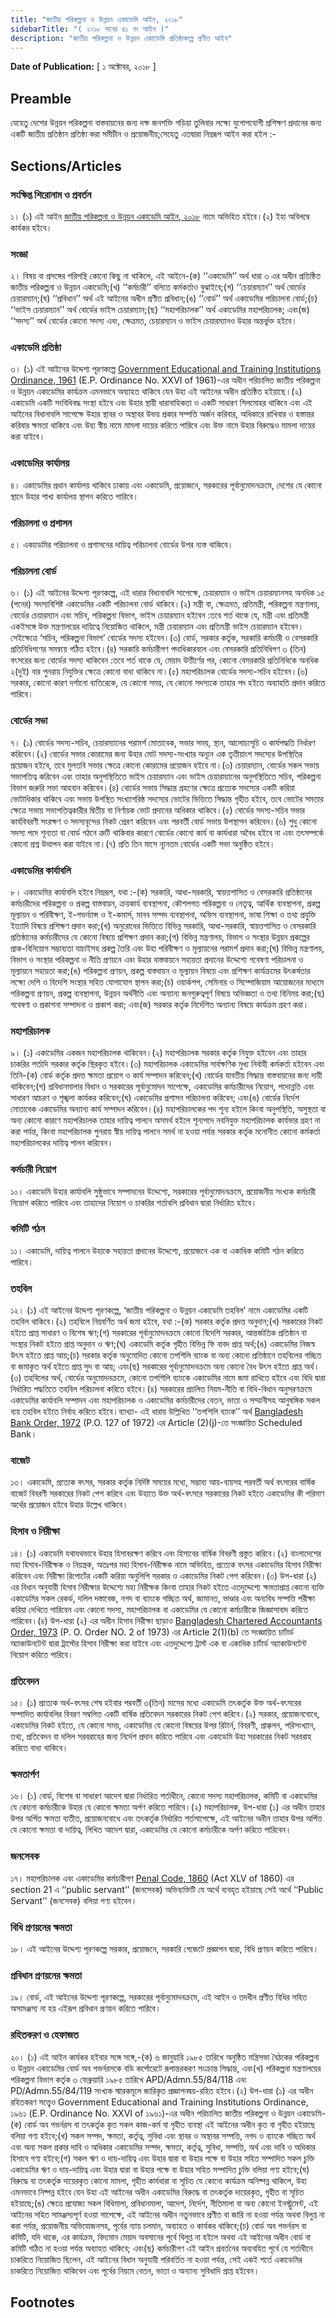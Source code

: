 ```yaml
---
title: "জাতীয় পরিকল্পনা ও উন্নয়ন একাডেমি আইন, ২০১৮"
sidebarTitle: "( ২০১৮ সনের ৪১ নং আইন )"
description: "জাতীয় পরিকল্পনা ও উন্নয়ন একাডেমি প্রতিষ্ঠাকল্পে প্রণীত আইন"
---
```


**Date of Publication:** [ ১ অক্টোবর, ২০১৮ ]

## Preamble

যেহেতু দেশের উন্নয়ন পরিকল্পনা বাস্তবায়নের জন্য দক্ষ জনশক্তি গড়িয়া তুলিবার লক্ষ্যে যুগোপযোগী প্রশিক্ষণ প্রদানের জন্য একটি জাতীয় প্রতিষ্ঠান প্রতিষ্ঠা করা সমীচীন ও প্রয়োজনীয়;সেহেতু এতদ্বারা নিম্নরূপ আইন করা হইল :-

## Sections/Articles

### সংক্ষিপ্ত শিরোনাম ও প্রবর্তন

১। (১) এই আইন [জাতীয় পরিকল্পনা ও উন্নয়ন একাডেমি আইন, ২০১৮](/act-1257.html "জাতীয় পরিকল্পনা ও উন্নয়ন একাডেমি আইন, ২০১৮") নামে অভিহিত হইবে।(২) ইহা অবিলম্বে কার্যকর হইবে।

### সংজ্ঞা

২। বিষয় বা প্রসঙ্গের পরিপন্থি কোনো কিছু না থাকিলে, এই আইনে-(ক) ‘‘একাডেমি’’ অর্থ ধারা ৩ এর অধীন প্রতিষ্ঠিত জাতীয় পরিকল্পনা ও উন্নয়ন একাডেমি;(খ) ‘‘কর্মচারী’’ বলিতে কর্মকর্তাও বুঝাইবে;(গ) ‘‘চেয়ারম্যান’’ অর্থ বোর্ডের চেয়ারম্যান;(ঘ) ‘‘প্রবিধান’’ অর্থ এই আইনের অধীন প্রণীত প্রবিধান;(ঙ) ‘‘বোর্ড’’ অর্থ একাডেমির পরিচালনা বোর্ড;(চ) ‘‘ভাইস চেয়ারম্যান’’ অর্থ বোর্ডের ভাইস চেয়ারম্যান;(ছ) ‘‘মহাপরিচালক’’ অর্থ একাডেমির মহাপরিচালক; এবং(জ) ‘‘সদস্য’’ অর্থ বোর্ডের কোনো সদস্য এবং, ক্ষেত্রমত, চেয়ারম্যান ও ভাইস চেয়ারম্যানও উহার অন্তর্ভুক্ত হইবে।

### একাডেমি প্রতিষ্ঠা

৩। (১) এই আইনের উদ্দেশ্য পূরণকল্পে [Government Educational and Training Institutions Ordinance, 1961](/act-316.html "Government Educational and Training Institutions Ordinance, 1961 ") (E.P. Ordinance No. XXVI of 1961)-এর অধীন পরিচালিত জাতীয় পরিকল্পনা ও উন্নয়ন একাডেমির কার্যক্রম এমনভাবে অব্যাহত থাকিবে যেন উহা এই আইনের অধীন প্রতিষ্ঠিত হইয়াছে।(২) একাডেমি একটি সংবিধিবদ্ধ সংস্থা হইবে এবং উহার স্থায়ী ধারাবাহিকতা ও একটি সাধারণ সিলমোহর থাকিবে এবং এই আইনের বিধানাবলি সাপেক্ষে উহার স্থাবর ও অস্থাবর উভয় প্রকার সম্পত্তি অর্জন করিবার, অধিকারে রাখিবার ও হস্তান্তর করিবার ক্ষমতা থাকিবে এবং উহা স্বীয় নামে মামলা দায়ের করিতে পারিবে এবং উক্ত নামে উহার বিরুদ্ধেও মামলা দায়ের করা যাইবে।

### একাডেমির কার্যালয়

৪। একাডেমির প্রধান কার্যালয় থাকিবে ঢাকায় এবং একাডেমি, প্রয়োজনে, সরকারের পূর্বানুমোদনক্রমে, দেশের যে কোনো স্থানে উহার শাখা কার্যালয় স্থাপন করিতে পারিবে।

### পরিচালনা ও প্রশাসন

৫। একাডেমির পরিচালনা ও প্রশাসনের দায়িত্ব পরিচালনা বোর্ডের উপর ন্যস্ত থাকিবে।

### পরিচালনা বোর্ড

৬। (১) এই আইনের উদ্দেশ্য পূরণকল্পে, এই ধারার বিধানাবলি সাপেক্ষে, চেয়ারম্যান ও ভাইস চেয়ারম্যানসহ অনধিক ১৫ (পনের) সদস্যবিশিষ্ট একাডেমির একটি পরিচালনা বোর্ড থাকিবে।(২) মন্ত্রী বা, ক্ষেত্রমত, প্রতিমন্ত্রী, পরিকল্পনা মন্ত্রণালয়, বোর্ডের চেয়ারম্যান এবং সচিব, পরিকল্পনা বিভাগ, ভাইস চেয়ারম্যান হইবেন :তবে শর্ত থাকে যে, মন্ত্রী এবং প্রতিমন্ত্রী একইসঙ্গে উক্ত মন্ত্রণালয়ের দায়িত্বে নিয়োজিত থাকিলে, মন্ত্রী চেয়ারম্যান এবং প্রতিমন্ত্রী ভাইস চেয়ারম্যান হইবেন। সেইক্ষেত্রে ‘সচিব, পরিকল্পনা বিভাগ’ বোর্ডের সদস্য হইবেন।(৩) বোর্ড, সরকার কর্তৃক, সরকারি কর্মচারী ও বেসরকারি প্রতিনিধিগণের সমন্বয়ে গঠিত হইবে।(৪) সরকারি কর্মচারীগণ পদাধিকারবলে এবং বেসরকারি প্রতিনিধিগণ ৩ (তিন) বৎসরের জন্য বোর্ডের সদস্য থাকিবেন :তবে শর্ত থাকে যে, মেয়াদ উত্তীর্ণের পর, কোনো বেসরকারি প্রতিনিধিকে অনধিক ২(দুই) বার পুনরায় নিযুক্তির ক্ষেত্রে কোনো বাধা থাকিবে না।(৫) মহাপরিচালক বোর্ডের সদস্য-সচিব হইবেন।(৬) সরকার, কোনো কারণ দর্শানো ব্যতিরেকে, যে কোনো সময়, যে কোনো সদস্যকে তাহার পদ হইতে অব্যাহতি প্রদান করিতে পারিবে।

### বোর্ডের সভা

৭। (১) বোর্ডের সদস্য-সচিব, চেয়ারম্যানের পরামর্শ মোতাবেক, সভার সময়, স্থান, আলোচ্যসূচি ও কার্যপদ্ধতি নির্ধারণ করিবেন।(২) বোর্ডের সভার কোরামের জন্য উহার মোট সদস্য-সংখ্যার অন্যূন এক তৃতীয়াংশ সদস্যের উপস্থিতির প্রয়োজন হইবে, তবে মুলতবি সভার ক্ষেত্রে কোনো কোরামের প্রয়োজন হইবে না।(৩) চেয়ারম্যান, বোর্ডের সকল সভায় সভাপতিত্ব করিবেন এবং তাহার অনুপস্থিতিতে ভাইস চেয়ারম্যান এবং ভাইস চেয়ারম্যানের অনুপস্থিতিতে সচিব, পরিকল্পনা বিভাগ জরুরি সভা আহবান করিবেন।(৪) বোর্ডের সভায় সিদ্ধান্ত গ্রহণের ক্ষেত্রে প্রত্যেক সদস্যের একটি করিয়া ভোটাধিকার থাকিবে এবং সভায় উপস্থিত সংখ্যাগরিষ্ঠ সদস্যের ভোটের ভিত্তিতে সিদ্ধান্ত গৃহীত হইবে, তবে ভোটের সমতার ক্ষেত্রে সভায় সভাপতিত্বকারীর দ্বিতীয় বা নির্ণায়ক ভোট প্রদানের অধিকার থাকিবে।(৫) বোর্ডের সদস্য-সচিব সভার কার্যবিবরণী সংরক্ষণ ও সদস্যবৃন্দের নিকট প্রেরণ করিবেন এবং পরবর্তী বোর্ড সভায় উপস্থাপন করিবেন।(৬) শুধু কোনো সদস্য পদে শূন্যতা বা বোর্ড গঠনে ত্রুটি থাকিবার কারণে বোর্ডের কোনো কার্য বা কার্যধারা অবৈধ হইবে না এবং তৎসম্পর্কে কোনো প্রশ্ন উত্থাপন করা যাইবে না।(৭) প্রতি তিন মাসে ন্যূনতম বোর্ডের একটি সভা অনুষ্ঠিত হইবে।

### একাডেমির কার্যাবলি

৮। একাডেমির কার্যাবলি হইবে নিম্নরূপ, যথা :-(ক) সরকারি, আধা-সরকারি, স্বায়ত্তশাসিত ও বেসরকারি প্রতিষ্ঠানের কর্মচারীদের পরিকল্পনা ও প্রকল্প বাস্তবায়ন, ক্রয়কার্য ব্যবস্থাপনা, কৌশলগত পরিকল্পনা ও নেতৃত্ব, আর্থিক ব্যবস্থাপনা, প্রকল্প মূল্যায়ন ও পরিবীক্ষণ, ই-গভর্ন্যান্স ও ই-কমার্স, মানব সম্পদ ব্যবস্থাপনা, অফিস ব্যবস্থাপনা, ভাষা শিক্ষা ও তথ্য প্রযুক্তি ইত্যাদি বিষয়ে প্রশিক্ষণ প্রদান করা;(খ) অনুরোধের ভিত্তিতে বিভিন্ন সরকারি, আধা-সরকারি, স্বায়ত্তশাসিত ও বেসরকারি প্রতিষ্ঠানের কর্মচারীদের যে কোনো বিষয়ে প্রশিক্ষণ প্রদান করা;(গ) বিভিন্ন মন্ত্রণালয়, বিভাগ ও সংস্থার উন্নয়ন প্রকল্পের প্রাক-বিনিয়োগ সম্ভাব্যতা যাচাইসহ প্রকল্প তৈরি এবং উহা পরিবীক্ষণ ও মূল্যায়নের পরামর্শ প্রদান করা;(ঘ) বিভিন্ন মন্ত্রণালয়, বিভাগ ও সংস্থার পরিকল্পনা ও নীতি প্রণয়নে এবং উহার বাস্তবায়নে সহায়তা প্রদানের উদ্দেশ্যে গবেষণা পরিচালনা ও মূল্যায়নে সহায়তা করা;(ঙ) পরিকল্পনা প্রণয়ন, প্রকল্প বাস্তবায়ন ও মূল্যায়ন বিষয়ে এবং প্রশিক্ষণ কার্যক্রমের উৎকর্ষতার লক্ষ্যে দেশি ও বিদেশি সংস্থার সহিত যোগাযোগ স্থাপন করা;(চ) ওয়ার্কশপ, সেমিনার ও সিম্পোজিয়াম আয়োজনের মাধ্যমে পরিকল্পনা প্রণয়ন, প্রকল্প ব্যবস্থাপনা, উন্নয়ন অর্থনীতি এবং অন্যান্য জনগুরুত্বপূর্ণ বিষয়ে অভিজ্ঞতা ও তথ্য বিনিময় করা;(ছ) গবেষণা ও প্রকাশনা সম্পাদনা ও প্রকাশ করা; এবং(জ) সরকার কর্তৃক নির্দেশিত অন্যান্য বিষয়ে কার্যক্রম গ্রহণ করা।

### মহাপরিচালক

৯। (১) একাডেমির একজন মহাপরিচালক থাকিবেন।(২) মহাপরিচালক সরকার কর্তৃক নিযুক্ত হইবেন এবং তাহার চাকরির শর্তাদি সরকার কর্তৃক স্থিরকৃত হইবে।(৩) মহাপরিচালক একাডেমির সার্বক্ষণিক মুখ্য নির্বাহী কর্মকর্তা হইবেন এবং তিনি-(ক) বোর্ড কর্তৃক প্রদত্ত ক্ষমতা প্রয়োগ ও কার্য সম্পাদন করিবেন;(খ) বোর্ডের যাবতীয় সিদ্ধান্ত বাস্তবায়নের জন্য দায়ী থাকিবেন;(গ) প্রবিধানমালার বিধান ও সরকারের পূর্বানুমোদন সাপেক্ষে, একাডেমির কর্মচারীদের নিয়োগ, পদোন্নতি এবং সাধারণ আচরণ ও শৃঙ্খলা কার্যকর করিবেন;(ঘ) একাডেমির প্রশাসন পরিচালনা করিবেন; এবং(ঙ) বোর্ডের নির্দেশ মোতাবেক একাডেমির অন্যান্য কার্য সম্পাদন করিবেন।(৪) মহাপরিচালকের পদ শূন্য হইলে কিংবা অনুপস্থিতি, অসুস্থতা বা অন্য কোনো কারণে মহাপরিচালক তাহার দায়িত্ব পালনে অসমর্থ হইলে শূন্যপদে নবনিযুক্ত মহাপরিচালক কার্যভার গ্রহণ না করা পর্যন্ত, কিংবা মহাপরিচালক পুনরায় স্বীয় দায়িত্ব পালনে সমর্থ না হওয়া পর্যন্ত সরকার কর্তৃক মনোনীত কোনো কর্মকর্তা মহাপরিচালকের দায়িত্ব পালন করিবেন।

### কর্মচারী নিয়োগ

১০। একাডেমি উহার কার্যাবলি সুষ্ঠুভাবে সম্পাদনের উদ্দেশ্যে, সরকারের পূর্বানুমোদনক্রমে, প্রয়োজনীয় সংখ্যক কর্মচারী নিয়োগ করিতে পারিবে এবং তাহাদের নিয়োগ ও চাকরির শর্তাবলি প্রবিধান দ্বারা নির্ধারিত হইবে।

### কমিটি গঠন

১১। একাডেমি, দায়িত্ব পালনে উহাকে সহায়তা প্রদানের উদ্দেশ্যে, প্রয়োজনে এক বা একাধিক কমিটি গঠন করিতে পারিবে।

### তহবিল

১২। (১) এই আইনের উদ্দেশ্য পূরণকল্পে, ‘জাতীয় পরিকল্পনা ও উন্নয়ন একাডেমি তহবিল’ নামে একাডেমির একটি তহবিল থাকিবে।(২) তহবিলে নিম্নবর্ণিত অর্থ জমা হইবে, যথা :-(ক) সরকার কর্তৃক প্রদত্ত অনুদান;(খ) সরকারের নিকট হইতে প্রাপ্ত সাধারণ ও বিশেষ ঋণ;(গ) সরকারের পূর্বানুমোদনক্রমে কোনো বিদেশি সরকার, আন্তর্জাতিক প্রতিষ্ঠান বা সংস্থার নিকট হইতে প্রাপ্ত অনুদান ও ঋণ;(ঘ) একাডেমি কর্তৃক গৃহীত বিভিন্ন ফি বাবদ প্রাপ্ত অর্থ;(ঙ) একাডেমির নিজস্ব উৎস হইতে প্রাপ্ত আয়;(চ) সরকার কর্তৃক অনুমোদিত কোনো তপশিলি ব্যাংক বা অন্য কোনো প্রতিষ্ঠানে তহবিলের গচ্ছিত বা জমাকৃত অর্থ হইতে প্রাপ্ত সুদ বা আয়; এবং(ছ) সরকারের পূর্বানুমোদনক্রমে অন্য কোনো বৈধ উৎস হইতে প্রাপ্ত অর্থ।(৩) তহবিলের অর্থ, বোর্ডের অনুমোদনক্রমে, কোনো তপশিলি ব্যাংকে একাডেমির নামে জমা রাখিতে হইবে এবং বিধি দ্বারা নির্ধারিত পদ্ধতিতে তহবিল পরিচালনা করিতে হইবে।(৪) সরকারের প্রচলিত নিয়ম-নীতি বা বিধি-বিধান অনুসরণক্রমে একাডেমির কার্যাবলি সম্পাদন এবং মহাপরিচালক ও একাডেমির কর্মচারীদের বেতন, ভাতা ও সম্মানীসহ আনুষঙ্গিক সকল ব্যয় তহবিল হইতে নির্বাহ করিতে হইবে।ব্যাখ্যা- এই ধারায় উল্লিখিত ‘‘তপশিলি ব্যাংক’’ অর্থ [Bangladesh Bank Order, 1972](/act-415.html "Bangladesh Bank Order, 1972 ") (P.O. 127 of 1972) এর Article (2)(j)-তে সংজ্ঞায়িত Scheduled Bank।

### বাজেট

১৩। একাডেমি, প্রত্যেক বৎসর, সরকার কর্তৃক নির্দিষ্ট সময়ের মধ্যে, সম্ভাব্য আয়-ব্যয়সহ পরবর্তী অর্থ বৎসরের বার্ষিক বাজেট বিবরণী সরকারের নিকট পেশ করিবে এবং উহাতে উক্ত অর্থ-বৎসরে সরকারের নিকট হইতে একাডেমির কী পরিমাণ অর্থের প্রয়োজন হইবে উহার উল্লেখ থাকিবে।

### হিসাব ও নিরীক্ষা

১৪। (১) একাডেমি যথাযথভাবে উহার হিসাবরক্ষণ করিবে এবং হিসাবের বার্ষিক বিবরণী প্রস্তুত করিবে।(২) বাংলাদেশের মহা হিসাব-নিরীক্ষক ও নিয়ন্ত্রক, অতঃপর মহা হিসাব-নিরীক্ষক নামে অভিহিত, প্রত্যেক বৎসর একাডেমির হিসাব নিরীক্ষা করিবেন এবং নিরীক্ষা রিপোর্টের একটি করিয়া অনুলিপি সরকার ও একাডেমির নিকট পেশ করিবেন।(৩) উপ-ধারা (২) এর বিধান অনুযায়ী হিসাব নিরীক্ষার উদ্দেশ্যে মহা নিরীক্ষক কিংবা তাহার নিকট হইতে এতদুদ্দেশ্যে ক্ষমতাপ্রাপ্ত কোনো ব্যক্তি একাডেমির সকল রেকর্ড, দলিল দস্তাবেজ, নগদ বা ব্যাংকে গচ্ছিত অর্থ, জামানত, ভাণ্ডার এবং অন্যবিধ সম্পত্তি পরীক্ষা করিয়া দেখিতে পারিবেন এবং কোনো সদস্য, মহাপরিচালক বা একাডেমির যে কোনো কর্মচারীকে জিজ্ঞাসাবাদ করিতে পারিবেন।(৪) উপ-ধারা (২) এর অধীন হিসাব নিরীক্ষা ছাড়াও [Bangladesh Chartered Accountants Order, 1973](/act-442.html "Bangladesh Chartered Accountants Order, 1973 ") (P. O. Order NO. 2 of 1973) এর Article 2(1)(b) তে সংজ্ঞায়িত চার্টার্ড অ্যাকাউনটেন্ট দ্বারা ট্রাস্টের হিসাব নিরীক্ষা করা যাইবে এবং এতদুদ্দেশ্যে ট্রাস্ট এক বা একাধিক চার্টার্ড অ্যাকাউনটেন্ট নিয়োগ করিতে পারিবে।

### প্রতিবেদন

১৫। (১) প্রত্যেক অর্থ-বৎসর শেষ হইবার পরবর্তী ৩(তিন) মাসের মধ্যে একাডেমি তৎকর্তৃক উক্ত অর্থ-বৎসরের সম্পাদিত কার্যাবলির বিবরণ সম্বলিত একটি বার্ষিক প্রতিবেদন সরকারের নিকট পেশ করিবে।(২) সরকার, প্রয়োজনবোধে, একাডেমির নিকট হইতে, যে কোনো সময়, একাডেমির যে কোনো বিষয়ের উপর রিটার্ন, বিবরণী, প্রাক্কলন, পরিসংখ্যান, তথ্য, প্রতিবেদন বা দলিল সরবরাহের জন্য নির্দেশ প্রদান করিতে পারিবে এবং একাডেমি উহা সরকারের নিকট সরবরাহ করিতে বাধ্য থাকিবে।

### ক্ষমতার্পণ

১৬। (১) বোর্ড, বিশেষ বা সাধারণ আদেশ দ্বারা নির্ধারিত শর্তাধীনে, কোনো সদস্য মহাপরিচালক, কমিটি বা একাডেমির যে কোনো কর্মচারীকে উহার যে কোনো ক্ষমতা অর্পণ করিতে পারিবে।(২) মহাপরিচালক, উপ-ধারা (১) এর অধীন তাহার উপর অর্পিত ক্ষমতা ব্যতীত, প্রয়োজনবোধে এবং তৎকর্তৃক নির্ধারিত শর্তসাপেক্ষে, এই আইনের অধীন তাহার উপর অর্পিত যে কোনো ক্ষমতা বা দায়িত্ব, লিখিত আদেশ দ্বারা, একাডেমির যে কোনো কর্মচারীকে অর্পণ করিতে পারিবেন।

### জনসেবক

১৭। মহাপরিচালক এবং একাডেমির কর্মচারীগণ [Penal Code, 1860](/act-11.html "Penal Code, 1860") (Act XLV of 1860) এর section 21 এ ‘‘public servant’’ (জনসেবক) অভিব্যক্তিটি যে অর্থে ব্যবহৃত হইয়াছে সেই অর্থে ‘‘Public Servant’’ (জনসেবক) বলিয়া গণ্য হইবেন।

### বিধি প্রণয়নের ক্ষমতা

১৮। এই আইনের উদ্দেশ্য পূরণকল্পে সরকার, প্রয়োজনে, সরকারি গেজেটে প্রজ্ঞাপন দ্বারা, বিধি প্রণয়ন করিতে পারিবে।

### প্রবিধান প্রণয়নের ক্ষমতা

১৯। বোর্ড, এই আইনের উদ্দেশ্য পূরণকল্পে, সরকারের পূর্বানুমোদনক্রমে, এই আইন ও তদধীন প্রণীত বিধির সহিত অসামঞ্জস্য না হয় এইরূপ প্রবিধান প্রণয়ন করিতে পারিবে।

### রহিতকরণ ও হেফাজত

২০। (১) এই আইন কার্যকর হইবার সঙ্গে সঙ্গে,-(ক) ৬ জানুয়ারি ১৯৮৫ তারিখে অনুষ্ঠিত মন্ত্রিসভা বৈঠকের পরিকল্পনা ও উন্নয়ন একাডেমির বোর্ড অব গভর্নরসকে বডি কর্পোরেটে রূপান্তরকরণ সংক্রান্ত সিদ্ধান্ত, এবং(খ) পরিকল্পনা মন্ত্রণালয়ের পরিকল্পনা বিভাগ কর্তৃক ৩ ফেব্রুয়ারি ১৯৮৫ তারিখে APD/Admn.55/84/118 এবং PD/Admn.55/84/119 সংখ্যক স্মারকমূলে জারিকৃত প্রজ্ঞাপনদ্বয়-রহিত হইবে।(২) উপ-ধারা (১) এর অধীন রহিতকরণ সত্ত্বেও Government Educational and Training Institutions Ordinance, ১৯৬১ (E.P. Ordinance No. XXVI of ১৯৬১)-এর অধীন পরিচালিত জাতীয় পরিকল্পনা ও উন্নয়ন একাডেমি-(ক) বোর্ড অব গভর্নরস বা তৎকর্তৃক কৃত সকল কাজ-কর্ম বা গৃহীত ব্যবস্থা এই আইনের অধীন কৃত বা গৃহীত হইয়াছে বলিয়া গণ্য হইবে;(খ) সকল সম্পদ, ক্ষমতা, কর্তৃত্ব, সুবিধা এবং স্থাবর ও অস্থাবর সম্পত্তি, নগদ ও ব্যাংকে গচ্ছিত অর্থ এবং অন্য সকল প্রকার দাবি ও অধিকার একাডেমির সম্পদ, ক্ষমতা, কর্তৃত্ব, সুবিধা, সম্পত্তি, অর্থ এবং দাবি ও অধিকার হিসাবে গণ্য হইবে;(গ) সকল ঋণ ও দায়-দায়িত্ব এবং উহার দ্বারা বা উহার পক্ষে বা উহার সহিত সম্পাদিত সকল চুক্তি একাডেমির ঋণ ও দায়-দায়িত্ব এবং উহার দ্বারা বা উহার পক্ষে বা উহার সহিত সম্পাদিত চুক্তি বলিয়া গণ্য হইবে;(ঘ) বিরুদ্ধে বা তৎকর্তৃক দায়েরকৃত কোনো মামলা, গৃহীত কার্যধারা বা সূচিত যে কোনো কার্যক্রম অনিষ্পন্ন থাকিলে, উহা এমনভাবে নিষ্পন্ন হইবে যেন উহা এই আইনের অধীন একাডেমির বিরুদ্ধে বা তৎকর্তৃক দায়েরকৃত, গৃহীত বা সূচিত হইয়াছে;(ঙ) ক্ষেত্রে প্রযোজ্য সকল বিধিমালা, প্রবিধানমালা, আদেশ, নির্দেশ, নীতিমালা বা অন্য কোনো ইনস্ট্রুমেন্ট, এই আইনের সহিত সামঞ্জস্যপূর্ণ হওয়া সাপেক্ষে, এই আইনের অধীন নতুনভাবে প্রণীত বা জারি না হওয়া পর্যন্ত অথবা বিলুপ্ত না করা পর্যন্ত, প্রয়োজনীয় অভিযোজনসহ, পূর্বের ন্যায় চলমান, অব্যাহত ও কার্যকর থাকিবে;(চ) বোর্ড অব গভর্নরস বা কমিটি, যদি থাকে, এর কার্যক্রম, বিদ্যমান মেয়াদ অবসানের পূর্বে বিলুপ্ত না হইলে অথবা এই আইনের অধীন বোর্ড বা কমিটি গঠিত না হওয়া পর্যন্ত অব্যাহত থাকিবে; এবং(ছ) কর্মচারীগণ এই আইন প্রবর্তনের অব্যবহিত পূর্বে যে শর্তাধীনে চাকরিতে নিয়োজিত ছিলেন, এই আইনের বিধান অনুযায়ী পরিবর্তিত না হওয়া পর্যন্ত, সেই একই শর্তে একাডেমির চাকরিতে নিয়োজিত থাকিবেন এবং পূর্বের নিয়মে বেতন, ভাতা ও অন্যান্য সুবিধাদি প্রাপ্ত হইবেন।

## Footnotes
